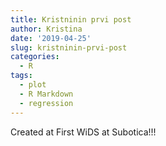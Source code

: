 ```yaml
---
title: Kristninin prvi post
author: Kristina
date: '2019-04-25'
slug: kristninin-prvi-post
categories:
  - R
tags:
  - plot
  - R Markdown
  - regression
---
```


Created at First WiDS at Subotica!!!
